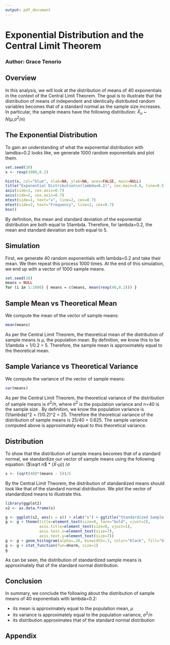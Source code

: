 ```yaml
---
output: pdf_document
---
```


# Exponential Distribution and the Central Limit Theorem
### Author: Grace Tenorio
 
 
 
## Overview
In this analysis, we will look at the distribution of means of 40 exponentials in the context of the Central Limit Theorem.  The goal is to illustrate that the distribution of means of independent and identically distributed random variables becomes that of a standard normal as the sample size increases.  In particular, the sample means have the following distribution: $\bar X_n$ ~ $N$($\mu$,$\sigma$$^2$/$n$)


## The Exponential Distribution
To gain an understanding of what the exponential distribution with lamdba=0.2 looks like, we generate 1000 random exponentials and plot them.  
  
  
```r
set.seed(10)
x <- rexp(1000,0.2)

hist(x, col="blue", xlab=NA, ylab=NA, axes=FALSE, main=NULL)
title("Exponential Distribution\n(lambda=0.2)", cex.main=0.8, line=0.5)
axis(side=1, cex.axis=0.7)
axis(side=2, cex.axis=0.7)
mtext(side=1, text="x", line=2, cex=0.7)
mtext(side=2, text="Frequency", line=2, cex=0.7)
box()
```

By definition, the mean and standard deviation of the exponential distribution are both equal to 1/lambda.  Therefore, for lambda=0.2, the mean and standard deviation are both equal to 5.


## Simulation
First, we generate 40 random exponentials with lambda=0.2 and take their mean.  We then repeat this process 1000 times.  At the end of this simulation, we end up with a vector of 1000 sample means.

``` r
set.seed(10)
means = NULL
for (i in 1:1000) { means = c(means, mean(rexp(40,0.2))) }
```


## Sample Mean vs Theoretical Mean
We compute the mean of the vector of sample means:

``` r
mean(means)
```

As per the Central Limit Theorem, the theoretical mean of the distribution of sample means is $\mu$, the population mean.  By definition, we know this to be 1/lambda = 1/0.2 = 5.  Therefore, the sample mean is approximately equal to the theoretical mean.



## Sample Variance vs Theoretical Variance
We compute the variance of the vector of sample means:

``` r
var(means)
```

As per the Central Limit Theorem, the theoretical variance of the distribution of sample means is $\sigma^2/n$, where $\sigma^2$ is the population variance and n=40 is the sample size .  By definition, we know the population variance is (1/lambda)^2 = (1/0.2)^2 = 25.  Therefore the theoretical variance of the distribution of sample means is 25/40 = 0.625.  The sample variance computed above is approximately equal to this theoretical variance.



## Distribution
To show that the distribution of sample means becomes that of a standard normal, we standardize our vector of sample means using the following equation: 
($\sqrt n$ * ($\bar X$-$\mu$)) /$\sigma$

``` r
s <- (sqrt(40)*(means - 5))/5
```

By the Central Limit Theorem, the distribution of standardized means should look like that of the standard normal distribution.  We plot the vector of standardized means to illustrate this.

``` r
library(ggplot2)
s2 <- as.data.frame(s)

g <- ggplot(s2, aes(x = s)) + xlab("s") + ggtitle("Standardized Sample Means")
g <- g + theme(title=element_text(size=8, face="bold", vjust=2), 
               axis.title=element_text(size=8, vjust=1),
               axis.text.x=element_text(size=7),
               axis.text.y=element_text(size=7))
g <- g + geom_histogram(alpha=.20, binwidth=.3, color="black", fill="blue", aes(y = ..density..))  
g <- g + stat_function(fun=dnorm, size=1)
g
```

As can be seen, the distribution of standardized sample means is approximately that of the standard normal distribution.


## Conclusion
In summary, we conclude the following about the distribution of sample means of 40 exponentials with lambda=0.2:

* its mean is approximately equal to the population mean, $\mu$
* its variance is approximately equal to the population variance, $\sigma$$^2$/$n$
* its distribution approximates that of the standard normal distribution


\newpage
 
## Appendix
```r
```

```r
```

